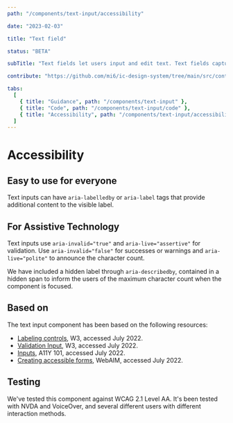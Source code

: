 ```yaml
---
path: "/components/text-input/accessibility"

date: "2023-02-03"

title: "Text field"

status: "BETA"

subTitle: "Text fields let users input and edit text. Text fields capture a single line of text and text areas capture multiple lines of text."

contribute: "https://github.com/mi6/ic-design-system/tree/main/src/content/structured/components/text-input"

tabs:
  [
    { title: "Guidance", path: "/components/text-input" },
    { title: "Code", path: "/components/text-input/code" },
    { title: "Accessibility", path: "/components/text-input/accessibility" },
  ]
---
```


# Accessibility

## Easy to use for everyone

Text inputs can have `aria-labelledby` or `aria-label` tags that provide additional content to the visible label.

## For Assistive Technology

Text inputs use `aria-invalid="true"` and `aria-live="assertive"` for validation. Use `aria-invalid="false"` for successes or warnings and `aria-live="polite"` to announce the character count.

We have included a hidden label through `aria-describedby`, contained in a hidden span to inform the users of the maximum character count when the component is focused.

## Based on

The text input component has been based on the following resources:

- [Labeling controls](https://www.w3.org/WAI/tutorials/forms/labels/), W3, accessed July 2022.
- [Validation Input](https://www.w3.org/WAI/tutorials/forms/validation/), W3, accessed July 2022.
- [Inputs](https://a11y-101.com/development/inputs), A11Y 101, accessed July 2022.
- [Creating accessible forms](https://webaim.org/techniques/forms/controls), WebAIM, accessed July 2022.

## Testing

We've tested this component against WCAG 2.1 Level AA. It's been tested with NVDA and VoiceOver, and several different users with different interaction methods.
